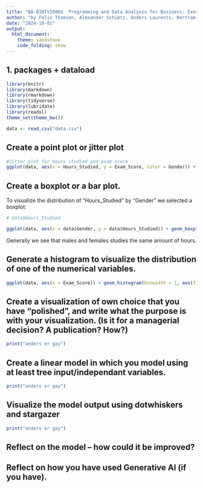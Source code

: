 ```yaml
---
title: "BA-BINTV2006U  Programming and Data Analysis for Business: Exercise 1"
author: "by Felix Thomsen, Alexander Schiøtz, Anders Laurents, Bertram Hage"
date: "2024-10-01"
output: 
  html_document:
    theme: sandstone
    code_folding: show
---
```


## 1. packages + dataload
<!-- 2. Load the dataset into R and inspect its structure. How many rows, how many columns, what is the
summary statistics for the numeric variables? -->
```r
library(knitr)
library(markdown)
library(rmarkdown)
library(tidyverse)
library(lubridate)
library(readxl)
theme_set(theme_bw())
```
```r
data <- read_csv("data.csv")
```

## Create a point plot or jitter plot
```r
#Jitter plot for hours studied and exam score
ggplot(data, aes(x = Hours_Studied, y = Exam_Score, color = Gender)) + geom_jitter() + scale_fill_manual(values = c("blue", "pink")) + labs(title = "Jitter plots of hours studied and exam scores + colored by Gender")
```

## Create a boxplot or a bar plot. 
To visualize the distribution of "Hours_Studied" by "Gender" we selected a boxplot:
```r
# data$Hours_Studied

ggplot(data, aes(x = data$Gender, y = data$Hours_Studied)) + geom_boxplot() +   labs(title = "Boxplot of Hours Studied by Gender", x = "Gender", y = "Hours Studied")
```

Generally we see that males and females studies the same amount of hours.

## Generate a histogram to visualize the distribution of one of the numerical variables.
```r

ggplot(data, aes(x = Exam_Score)) + geom_histogram(binwidth = 1, aes(fill = ..count..)) + scale_fill_gradient(low = "green", high = "blue") + labs(title = "Histogram of Exam Scores by Student", x = "Exam Score" , y = "Counts of Students")

```

## Create a visualization of own choice that you have “polished”,  and write what the purpose is with  your visualization. (Is it for a managerial decision? A publication? How?)
```r
print("anders er gay")
```

## Create a linear model in which you model using at least tree input/independant variables. 
```r
print("anders er gay")
```
## Visualize the model output using dotwhiskers and stargazer
```r
print("anders er gay")
```

## Reflect on the model – how could it be improved? 

## Reflect on how you have used Generative AI (if you have).
